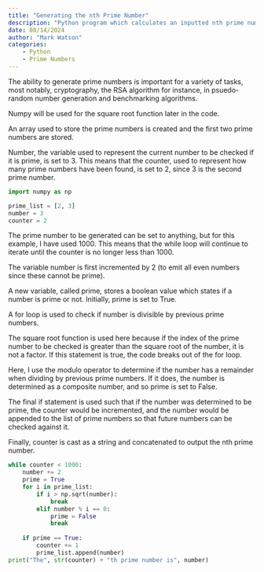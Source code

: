 ```yaml
---
title: "Generating the nth Prime Number"
description: "Python program which calculates an inputted nth prime number by dividing each consecutive number by previous prime numbers."
date: 08/14/2024
author: "Mark Watson"
categories: 
    - Python 
    - Prime Numbers 
---
```

The ability to generate prime numbers is important for a variety of tasks, most notably, cryptography, the RSA algorithm for instance, in psuedo-random number generation and benchmarking algorithms.

Numpy will be used for the square root function later in the code. 

An array used to store the prime numbers is created and the first two prime numbers are stored.

Number, the variable used to represent the current number to be checked if it is prime, is set to 3. This means that the counter, used to represent how many prime numbers have been found, is set to 2, since 3 is the second prime number.
```python
import numpy as np

prime_list = [2, 3]
number = 3
counter = 2

```
The prime number to be generated can be set to anything, but for this example, I have used 1000. This means that the while loop will continue to iterate until the counter is no longer less than 1000.

The variable number is first incremented by 2 (to emit all even numbers since these cannot be prime). 

A new variable, called prime, stores a boolean value which states if a number is prime or not. Initially, prime is set to True. 

A for loop is used to check if number is divisible by previous prime numbers.

The square root function is used here because if the index of the prime number to be checked is greater than the square root of the number, it is not a factor. If this statement is true, the code breaks out of the for loop.

Here, I use the modulo operator to determine if the number has a remainder when dividing by previous prime numbers. If it does, the number is determined as a composite number, and so prime is set to False.

The final if statement is used such that if the number was determined to be prime, the counter would be incremented, and the number would be appended to the list of prime numbers so that future numbers can be checked against it.

Finally, counter is cast as a string and concatenated to output the nth prime number.
```python
while counter < 1000:
    number += 2
    prime = True
    for i in prime_list:
        if i > np.sqrt(number):
            break
        elif number % i == 0:
            prime = False
            break
    
    if prime == True:
        counter += 1
        prime_list.append(number)
print("The", str(counter) + "th prime number is", number)
```